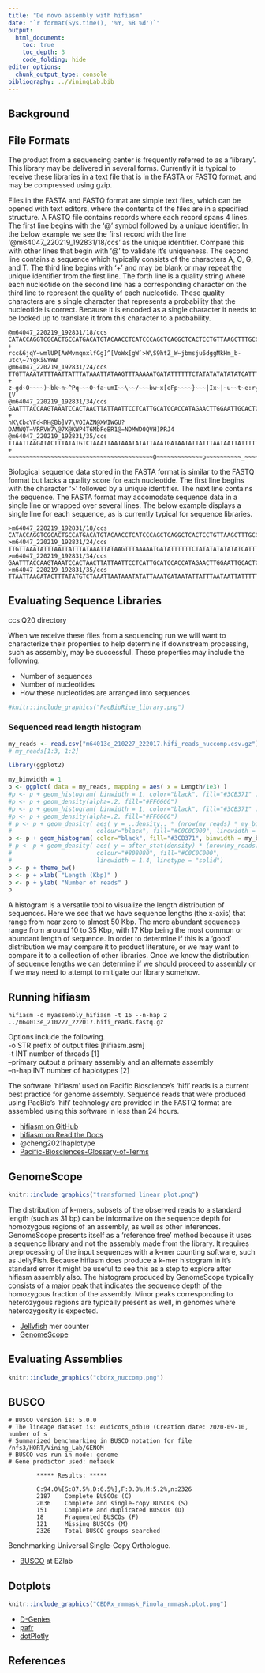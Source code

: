 ```yaml
---
title: "De novo assembly with hifiasm"
date: "`r format(Sys.time(), '%Y, %B %d')`"
output:
  html_document:
    toc: true
    toc_depth: 3
    code_folding: hide
editor_options: 
  chunk_output_type: console
bibliography: ../ViningLab.bib
---
```



## Background





## File Formats


The product from a sequencing center is frequently referred to as a 'library'.
This library may be delivered in several forms.
Currently it is typical to receive these libraries in a text file that is in the FASTA or FASTQ format, and may be compressed using gzip.


Files in the FASTA and FASTQ format are simple text files, which can be opened with text editors, where the contents of the files are in a specified structure.
A FASTQ file contains records where each record spans 4 lines.
The first line begins with the '@' symbol followed by a unique identifier.
In the below example we see the first record with the line '\@m64047_220219_192831/18/ccs' as the unique identifier.
Compare this with other lines that begin with '@' to validate it's uniqueness.
The second line contains a sequence which typically consists of the characters A, C, G, and T.
The third line begins with '+' and may be blank or may repeat the unique identifier from the first line.
The forth line is a quality string where each nucleotide on the second line has a corresponding character on the third line to represent the quality of each nucleotide.
These quality characters are s single character that represents a probability that the nucleotide is correct.
Because it is encoded as a single character it needs to be looked up to translate it from this character to a probability.


```
@m64047_220219_192831/18/ccs
CATACCAGGTCGCACTGCCATGACATGTACAACCTCATCCCAGCTCAGGCTCACTCCTGTTAAGCTTTGCCTTTCCTTTA
+
rcc&6jqY~wmlUP[AWMvmqnxlfGg]^[VoWx[gW`>W\S9htZ_W~jbmsju6dggMkHm_b-utc\~7YgRi&YWB
@m64047_220219_192831/24/ccs
TTGTTAAATATTTAATTATTTATAAATTATAAGTTTAAAAATGATATTTTTTCTATATATATATATCATTTTTTCCTTAT
+
z~gd~O~~~~)~bk~n~^Pq~~~O~fa~umI~~\~~/~~~bw~x[eFp~~~~}~~~|Ix~|~u~~t~e:ryz~pOqi~{V
@m64047_220219_192831/34/ccs
GAATTTACCAAGTAAATCCACTAACTTATTAATTCCTCATTGCATCCACCATAGAACTTGGAATTGCACTCTCAGTTATG
+
hK\CbcYFd<RH@Bb]V7\VOIAZN@XWIWGU?DAMWQT=VRRVW7\@7X@KWP4T6MbFeBR1@=NDMWD0QVH)PRJ4
@m64047_220219_192831/35/ccs
TTAATTAAGATACTTTATATGTCTAAATTAATAAATATATTAAATGATAATATTATTTAATAATTATTTTTAAGTTATTA
+
~~~~~~~~~~~~~~~~~~~~~~~~~~~~~~~~~~~~~~~~~O~~~~~~~~~~~~~o~~~~~~~~~~_~~~~~~~~~~~~~
```

Biological sequence data stored in the FASTA format is similar to the FASTQ format but lacks a quality score for each nucleotide.
The first line begins with the character '>' followed by a unique identifier.
The next line contains the sequence.
The FASTA format may accomodate sequence data in a single line or wrapped over several lines.
The below example displays a single line for each sequence, as is currently typical for sequence libraries.


```
>m64047_220219_192831/18/ccs
CATACCAGGTCGCACTGCCATGACATGTACAACCTCATCCCAGCTCAGGCTCACTCCTGTTAAGCTTTGCCTTTCCTTTA
>m64047_220219_192831/24/ccs
TTGTTAAATATTTAATTATTTATAAATTATAAGTTTAAAAATGATATTTTTTCTATATATATATATCATTTTTTCCTTAT
>m64047_220219_192831/34/ccs
GAATTTACCAAGTAAATCCACTAACTTATTAATTCCTCATTGCATCCACCATAGAACTTGGAATTGCACTCTCAGTTATG
>m64047_220219_192831/35/ccs
TTAATTAAGATACTTTATATGTCTAAATTAATAAATATATTAAATGATAATATTATTTAATAATTATTTTTAAGTTATTA
```


## Evaluating Sequence Libraries


ccs.Q20 directory


When we receive these files from a sequencing run we will want to characterize their properties to help determine if downstream processing, such as assembly, may be successful.
These properties may include the following.

- Number of sequences
- Number of nucleotides
- How these nucleotides are arranged into sequences



```r
#knitr::include_graphics("PacBioRice_library.png")
```



### Sequenced read length histogram


```r
my_reads <- read.csv("m64013e_210227_222017.hifi_reads_nuccomp.csv.gz")
# my_reads[1:3, 1:2]

library(ggplot2)

my_binwidth = 1
p <- ggplot( data = my_reads, mapping = aes( x = Length/1e3) )
#p <- p + geom_histogram( binwidth = 1, color="black", fill="#3CB371" )
#p <- p + geom_density(alpha=.2, fill="#FF6666")
#p <- p + geom_histogram( binwidth = 1, color="black", fill="#3CB371" )
#p <- p + geom_density(alpha=.2, fill="#FF6666")
# p <- p + geom_density( aes( y = ..density.. * (nrow(my_reads) * my_binwidth) ),
#                        colour="black", fill="#C0C0C000", linewidth = 1.4)
p <- p + geom_histogram( color="black", fill="#3CB371", binwidth = my_binwidth )
# p <- p + geom_density( aes( y = after_stat(density) * (nrow(my_reads) * my_binwidth) ),
#                        colour="#808080", fill="#C0C0C000", 
#                        linewidth = 1.4, linetype = "solid")
p <- p + theme_bw()
p <- p + xlab( "Length (Kbp)" )
p <- p + ylab( "Number of reads" )
p
```


A histogram is a versatile tool to visualize the length distribution of sequences.
Here we see that we have sequence lengths (the x-axis) that range from near zero to almost 50 Kbp.
The more abundant sequences range from around 10 to 35 Kbp, with 17 Kbp being the most common or abundant length of sequence.
In order to determine if this is a 'good' distribution we may compare it to product literature, or we may want to compare it to a collection of other libraries.
Once we know the distribution of sequence lengths we can determine if we should proceed to assembly or if we may need to attempt to mitigate our library somehow.



## Running hifiasm


```
hifiasm -o myassembly_hifiasm -t 16 --n-hap 2 ../m64013e_210227_222017.hifi_reads.fastq.gz
```

Options include the following.    
-o STR       prefix of output files [hifiasm.asm]    
-t INT       number of threads [1]    
--primary    output a primary assembly and an alternate assembly    
--n-hap      INT number of haplotypes [2]    


The software 'hifiasm' used on Pacific Bioscience's 'hifi' reads is a current best practice for genome assembly.
Sequence reads that were produced using PacBio's 'hifi' technology are provided in the FASTQ format are assembled using this software in less than 24 hours.


- [hifiasm on GitHub](https://github.com/chhylp123/hifiasm)
- [hifiasm on Read the Docs](https://hifiasm.readthedocs.io/en/latest/index.html)
- @cheng2021haplotype
- [Pacific-Biosciences-Glossary-of-Terms](https://www.pacb.com/wp-content/uploads/2015/09/Pacific-Biosciences-Glossary-of-Terms.pdf)


## GenomeScope


```r
knitr::include_graphics("transformed_linear_plot.png")
```


The distribution of k-mers, subsets of the observed reads to a standard length (such as 31 bp) can be informative on the sequence depth for homozygous regions of an assembly, as well as other inferences.
GenomeScope presents itself as a 'reference free' method because it uses a sequence library and not the assembly made from the library.
It requires preprocessing of the input sequences with a k-mer counting software, such as JellyFish.
Because hifiasm does produce a k-mer histogram in it's standard error it might be useful to see this as a step to explore after hifiasm assembly also.
The histogram produced by GenomeScope typically consists of a major peak that indicates the sequence depth of the homozygous fraction of the assembly.
Minor peaks corresponding to heterozygous regions are typically present as well, in genomes where heterozygosity is expected.


- [Jellyfish](https://genome.umd.edu/jellyfish.html#Release) mer counter
- [GenomeScope](http://qb.cshl.edu/genomescope/genomescope2.0/)


## Evaluating Assemblies


```r
knitr::include_graphics("cbdrx_nuccomp.png")
```


## BUSCO


```
# BUSCO version is: 5.0.0 
# The lineage dataset is: eudicots_odb10 (Creation date: 2020-09-10, number of s
# Summarized benchmarking in BUSCO notation for file /nfs3/HORT/Vining_Lab/GENOM
# BUSCO was run in mode: genome
# Gene predictor used: metaeuk

        ***** Results: *****

        C:94.0%[S:87.5%,D:6.5%],F:0.8%,M:5.2%,n:2326       
        2187    Complete BUSCOs (C)                        
        2036    Complete and single-copy BUSCOs (S)        
        151     Complete and duplicated BUSCOs (D)         
        18      Fragmented BUSCOs (F)                      
        121     Missing BUSCOs (M)                         
        2326    Total BUSCO groups searched 
```

Benchmarking Universal Single-Copy Orthologue.

- [BUSCO](https://busco.ezlab.org/) at EZlab



## Dotplots


```r
knitr::include_graphics("CBDRx_rmmask_Finola_rmmask.plot.png")
```


- [D-Genies](https://dgenies.toulouse.inra.fr/)
- [pafr](https://cran.r-project.org/web/packages/pafr/index.html)
- [dotPlotly](https://github.com/tpoorten/dotPlotly)




## References


